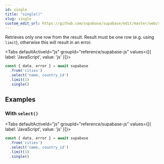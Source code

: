 ```yaml
---
id: single
title: "single()"
slug: single
custom_edit_url: https://github.com/supabase/supabase/edit/master/web/spec/supabase.yml
---
```



Retrieves only one row from the result. Result must be one row (e.g. using
`limit`), otherwise this will result in an error.

<Tabs
  defaultActiveId="js"
  groupId="reference/supabase-js"
  values={[{ label: 'JavaScript', value: 'js' }]}>

<TabsPanel id="js" label="js">

```js
const { data, error } = await supabase
  .from('cities')
  .select('name, country_id')
  .limit(1)
  .single()
```


</TabsPanel>

</Tabs>

















## Examples

### With `select()`



<Tabs
  defaultActiveId="js"
  groupId="reference/supabase-js"
  values={[{ label: 'JavaScript', value: 'js' }]}>

<TabsPanel id="js" label="js">

```js
const { data, error } = await supabase
  .from('cities')
  .select('name, country_id')
  .limit(1)
  .single()
```


</TabsPanel>

</Tabs>